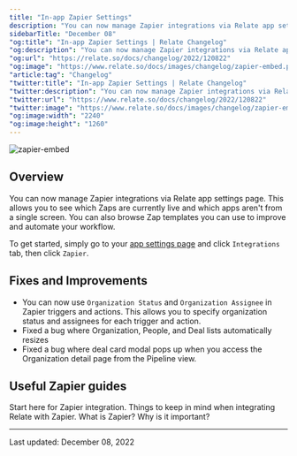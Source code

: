 ```yaml
---
title: "In-app Zapier Settings"
description: "You can now manage Zapier integrations via Relate app settings page."
sidebarTitle: "December 08"
"og:title": "In-app Zapier Settings | Relate Changelog"
"og:description": "You can now manage Zapier integrations via Relate app settings page."
"og:url": "https://relate.so/docs/changelog/2022/120822"
"og:image": "https://www.relate.so/docs/images/changelog/zapier-embed.png"
"article:tag": "Changelog"
"twitter:title": "In-app Zapier Settings | Relate Changelog"
"twitter:description": "You can now manage Zapier integrations via Relate app settings page."
"twitter:url": "https://www.relate.so/docs/changelog/2022/120822"
"twitter:image": "https://www.relate.so/docs/images/changelog/zapier-embed.png"
"og:image:width": "2240"
"og:image:height": "1260"
---
```


![zapier-embed](/docs/images/changelog/zapier-embed.png)

## Overview

You can now manage Zapier integrations via Relate app settings page. This allows you to see which Zaps are currently live and which apps aren't from a single screen. You can also browse Zap templates you can use to improve and automate your workflow.

To get started, simply go to your [app settings page](https://app.relate.so/) and click `Integrations` tab, then click `Zapier`.

## Fixes and Improvements
- You can now use `Organization Status` and `Organization Assignee` in Zapier triggers and actions. This allows you to specify organization status and assignees for each trigger and action.
- Fixed a bug where Organization, People, and Deal lists automatically resizes
- Fixed a bug where deal card modal pops up when you access the Organization detail page from the Pipeline view.

## Useful Zapier guides

<CardGroup cols={2}>
  <Card title="Integrate with Zapier" icon="square-1" color="#ea5a0c" href="/setup/zapier-integration/how-to-integrate-with-zapier">
    Start here for Zapier integration.
  </Card>
  <Card title="Zapier Rules for Relate" icon="square-2" color="#0285c7" href="/setup/zapier-integration/relate-x-zapier-integration-rules">
    Things to keep in mind when integrating Relate with Zapier.
  </Card>
  <Card title="What is Zapier?" icon="square-3" color="#16a34a" href="/setup/zapier-integration/what-is-zapier">
    What is Zapier? Why is it important?
  </Card>
</CardGroup>


---

Last updated: December 08, 2022
